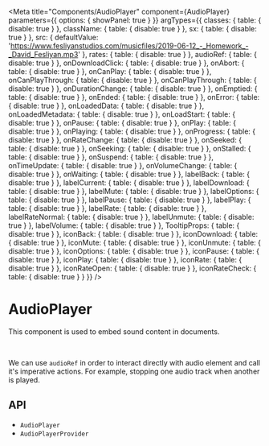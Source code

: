 

<Meta
  title="Components/AudioPlayer"
  component={AudioPlayer}
  parameters={{
    options: { showPanel: true }
  }}
  argTypes={{
    classes: {
      table: {
        disable: true
      }
    },
    className: {
      table: {
        disable: true
      }
    },
    sx: {
      table: {
        disable: true
      }
    },
    src: {
      defaultValue: 'https://www.fesliyanstudios.com/musicfiles/2019-06-12_-_Homework_-_David_Fesliyan.mp3'
    },
    rates: {
      table: {
        disable: true
      }
    },
    audioRef: {
      table: {
        disable: true
      }
    },
    onDownloadClick: {
      table: {
        disable: true
      }
    },
    onAbort: {
      table: {
        disable: true
      }
    },
    onCanPlay: {
      table: {
        disable: true
      }
    },
    onCanPlayThrough: {
      table: {
        disable: true
      }
    },
    onCanPlayThrough: {
      table: {
        disable: true
      }
    },
    onDurationChange: {
      table: {
        disable: true
      }
    },
    onEmptied: {
      table: {
        disable: true
      }
    },
    onEnded: {
      table: {
        disable: true
      }
    },
    onError: {
      table: {
        disable: true
      }
    },
    onLoadedData: {
      table: {
        disable: true
      }
    },
    onLoadedMetadata: {
      table: {
        disable: true
      }
    },
    onLoadStart: {
      table: {
        disable: true
      }
    },
    onPause: {
      table: {
        disable: true
      }
    },
    onPlay: {
      table: {
        disable: true
      }
    },
    onPlaying: {
      table: {
        disable: true
      }
    },
    onProgress: {
      table: {
        disable: true
      }
    },
    onRateChange: {
      table: {
        disable: true
      }
    },
    onSeeked: {
      table: {
        disable: true
      }
    },
    onSeeking: {
      table: {
        disable: true
      }
    },
    onStalled: {
      table: {
        disable: true
      }
    },
    onSuspend: {
      table: {
        disable: true
      }
    },
    onTimeUpdate: {
      table: {
        disable: true
      }
    },
    onVolumeChange: {
      table: {
        disable: true
      }
    },
    onWaiting: {
      table: {
        disable: true
      }
    },
    labelBack: {
      table: {
        disable: true
      }
    },
    labelCurrent: {
      table: {
        disable: true
      }
    },
    labelDownload: {
      table: {
        disable: true
      }
    },
    labelMute: {
      table: {
        disable: true
      }
    },
    labelOptions: {
      table: {
        disable: true
      }
    },
    labelPause: {
      table: {
        disable: true
      }
    },
    labelPlay: {
      table: {
        disable: true
      }
    },
    labelRate: {
      table: {
        disable: true
      }
    },
    labelRateNormal: {
      table: {
        disable: true
      }
    },
    labelUnmute: {
      table: {
        disable: true
      }
    },
    labelVolume: {
      table: {
        disable: true
      }
    },
    TooltipProps: {
      table: {
        disable: true
      }
    },
    iconBack: {
      table: {
        disable: true
      }
    },
    iconDownload: {
      table: {
        disable: true
      }
    },
    iconMute: {
      table: {
        disable: true
      }
    },
    iconUnmute: {
      table: {
        disable: true
      }
    },
    iconOptions: {
      table: {
        disable: true
      }
    },
    iconPause: {
      table: {
        disable: true
      }
    },
    iconPlay: {
      table: {
        disable: true
      }
    },
    iconRate: {
      table: {
        disable: true
      }
    },
    iconRateOpen: {
      table: {
        disable: true
      }
    },
    iconRateCheck: {
      table: {
        disable: true
      }
    }
  }}
/>

# AudioPlayer

This component is used to embed sound content in documents.

<Canvas>
  <Story story={stories.Demo} name="Demo" />
</Canvas>

<ArgsTable story="Demo" />

<br />

We can use `audioRef` in order to interact directly with audio element and call it's imperative actions. For example,
stopping one audio track when another is played.

<Canvas>
  <Story story={stories.ImperativeActions} name="Imperative Actions" />
</Canvas>

## API

<ul>
  <li>
    <LinkTo kind="components-api-audioplayer" story="page">
      <code>AudioPlayer</code>
    </LinkTo>
  </li>
  <li>
    <LinkTo kind="components-audioplayerprovider" story="demo">
      <code>AudioPlayerProvider</code>
    </LinkTo>
  </li>
</ul>
